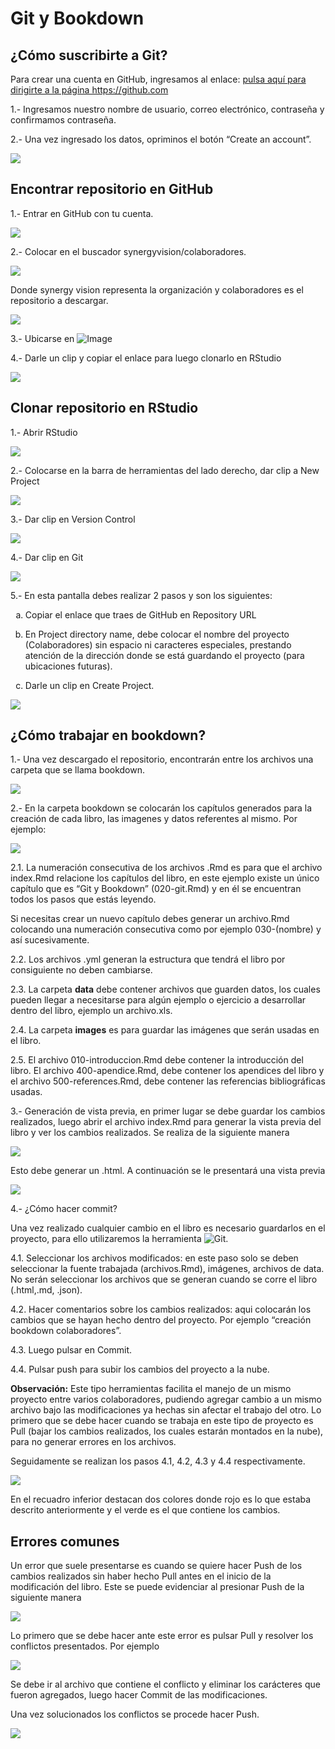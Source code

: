 # Git y Bookdown 

## ¿Cómo suscribirte a Git?

Para crear una cuenta en GitHub, ingresamos al enlace: [pulsa aquí para dirigirte a la página https://github.com](https://github.com)

1.- Ingresamos nuestro nombre de usuario, correo electrónico, contraseña y confirmamos contraseña.

2.- Una vez ingresado los datos, opriminos el botón "Create an account".

![ ](images/pant-suscribir-git.png)

## Encontrar repositorio en GitHub

1.- Entrar en GitHub con tu cuenta.

![ ](images/pant-repos.png)

2.- Colocar en el buscador synergyvision/colaboradores.

![ ](images/pant-repos-1.png)




Donde synergy vision representa la organización y colaboradores es el repositorio a descargar.



![ ](images/pant-repos-2.png)

3.- Ubicarse en ![Image](images/pant-clone.png)

4.- Darle un clip y copiar el enlace para luego clonarlo en RStudio 

![ ](images/pant-enlace.png)

## Clonar repositorio en RStudio

1.- Abrir RStudio

![ ](images/pant-rstudio.png)



2.- Colocarse en la barra de herramientas del lado derecho, dar clip a New Project

![ ](images/pant-rstudio-1.png)


3.- Dar clip en Version Control

![ ](images/pant-rstudio-2.png)


4.- Dar clip en Git

![ ](images/pant-rstudio-3.png)


5.- En esta pantalla debes realizar 2 pasos y son los siguientes:

a) Copiar el enlace que traes de GitHub en Repository URL

b) En Project directory name, debe colocar el nombre del proyecto (Colaboradores) sin espacio ni caracteres especiales, prestando atención de la dirección donde se está guardando el proyecto (para ubicaciones futuras).

c) Darle un clip en Create Project.

![ ](images/pant-rstudio-5.png)


## ¿Cómo trabajar en bookdown?

1.- Una vez descargado el repositorio, encontrarán entre los archivos una carpeta que se llama bookdown.

![ ](images/pant-bookdown.png)


2.- En la carpeta bookdown se colocarán los capítulos generados para la creación de cada libro, las imagenes y datos referentes al mismo. Por ejemplo:

![ ](images/pant-bookdown-1.png)


2.1. La numeración consecutiva de los archivos .Rmd es para que el archivo index.Rmd relacione los capítulos del libro, en este ejemplo existe un único capítulo que es "Git y Bookdown" (020-git.Rmd) y en él se encuentran todos los pasos que estás leyendo.

Si necesitas crear un nuevo capítulo debes generar un archivo.Rmd colocando una numeración consecutiva como por ejemplo 030-(nombre) y así sucesivamente.

2.2. Los archivos .yml generan la estructura que tendrá el libro por consiguiente no deben cambiarse.

2.3. La carpeta **data** debe contener archivos que guarden datos, los cuales pueden llegar a necesitarse para algún ejemplo o ejercicio a desarrollar dentro del libro, ejemplo un archivo.xls.

2.4. La carpeta **images** es para guardar las imágenes que serán usadas en el libro.

2.5. El archivo 010-introduccion.Rmd debe contener la introducción del libro. El archivo 400-apendice.Rmd, debe contener los apendices del libro y el archivo 500-references.Rmd, debe contener las referencias bibliográficas usadas.


3.- Generación de vista previa, en primer lugar se debe guardar los cambios realizados, luego abrir el archivo index.Rmd para generar la vista previa del libro y ver los cambios realizados. Se realiza de la siguiente manera

![ ](images/pant-bookdown-2.png)


Esto debe generar un .html. A continuación se le presentará una vista previa

![ ](images/pant-bookdown-3.png)

4.- ¿Cómo hacer commit?

Una vez realizado cualquier cambio en el libro es necesario guardarlos en el proyecto, para ello utilizaremos la herramienta ![Git](images/pant-git.png).


4.1. Seleccionar los archivos modificados: en este paso solo se deben seleccionar la fuente trabajada (archivos.Rmd), imágenes, archivos de data. No serán seleccionar los archivos que se generan cuando se corre el libro (.html,.md, .json).

4.2. Hacer comentarios sobre los cambios realizados: aqui colocarán los cambios que se hayan hecho dentro del proyecto. Por ejemplo "creación bookdown colaboradores".

4.3. Luego pulsar en Commit.

4.4. Pulsar push para subir los cambios del proyecto a la nube.

**Observación:** Este tipo herramientas facilita el manejo de un mismo proyecto entre varios colaboradores, pudiendo agregar cambio a un mismo archivo bajo las modificaciones ya hechas sin afectar el trabajo del otro. Lo primero que se debe hacer cuando se trabaja en este tipo de proyecto es Pull (bajar los cambios realizados, los cuales estarán montados en la nube), para no generar errores en los archivos.

Seguidamente se realizan los pasos 4.1, 4.2, 4.3 y 4.4 respectivamente.

![ ](images/pant-git-1.png)

En el recuadro inferior destacan dos colores donde rojo es lo que estaba descrito anteriormente y el verde es el que contiene los cambios.

## Errores comunes 

Un error que suele presentarse es cuando se quiere hacer Push de los cambios realizados sin haber hecho Pull antes en el inicio de la modificación del libro.  Este se puede evidenciar al presionar Push de la siguiente manera

![ ](images/pant-error.png)

Lo primero que se debe hacer ante este error es pulsar Pull y resolver los conflictos presentados. Por ejemplo

![ ](images/pant-error-2.png)

Se debe ir al archivo que contiene el conflicto y eliminar los carácteres que fueron agregados, luego hacer Commit de las modificaciones.

Una vez solucionados los conflictos se procede hacer Push.

![ ](images/pant-error-1.png)




